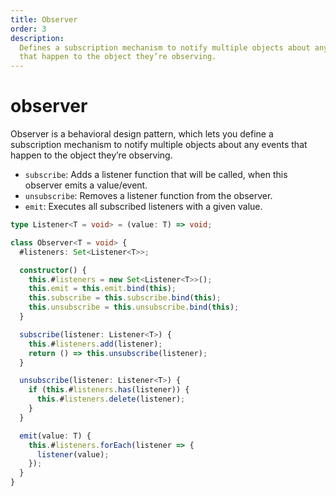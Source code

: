```yaml
---
title: Observer
order: 3
description:
  Defines a subscription mechanism to notify multiple objects about any events
  that happen to the object they’re observing.
---
```


# observer

Observer is a behavioral design pattern, which lets you define a subscription
mechanism to notify multiple objects about any events that happen to the object
they’re observing.

- `subscribe`: Adds a listener function that will be called, when this observer
  emits a value/event.
- `unsubscribe`: Removes a listener function from the observer.
- `emit`: Executes all subscribed listeners with a given value.

```typescript
type Listener<T = void> = (value: T) => void;

class Observer<T = void> {
  #listeners: Set<Listener<T>>;

  constructor() {
    this.#listeners = new Set<Listener<T>>();
    this.emit = this.emit.bind(this);
    this.subscribe = this.subscribe.bind(this);
    this.unsubscribe = this.unsubscribe.bind(this);
  }

  subscribe(listener: Listener<T>) {
    this.#listeners.add(listener);
    return () => this.unsubscribe(listener);
  }

  unsubscribe(listener: Listener<T>) {
    if (this.#listeners.has(listener)) {
      this.#listeners.delete(listener);
    }
  }

  emit(value: T) {
    this.#listeners.forEach(listener => {
      listener(value);
    });
  }
}
```
